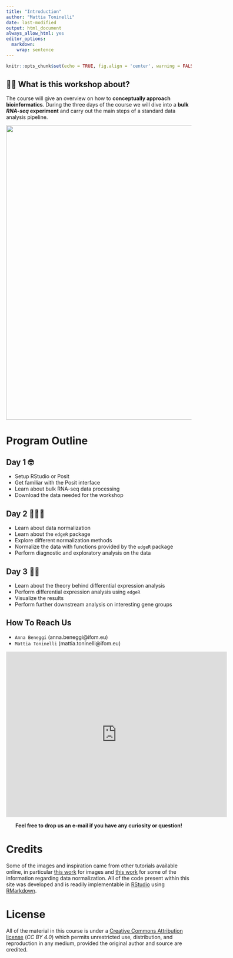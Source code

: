 ```yaml
---
title: "Introduction"
author: "Mattia Toninelli"
date: last-modified 
output: html_document
always_allow_html: yes
editor_options: 
  markdown: 
    wrap: sentence
---
```


```r
knitr::opts_chunk$set(echo = TRUE, fig.align = 'center', warning = FALSE, message = FALSE)
```

## 👋🏻 What is this workshop about? 
The course will give an overview on how to **conceptually approach bioinformatics**. During the three days of the course we will dive into a **bulk _RNA-seq_ experiment** and carry out the main steps of a standard data analysis pipeline.

<center>

<img src="../pics/rnaseq_workflow.png" width=800 />

</center>

# Program Outline

## Day 1 🤓
- Setup RStudio or Posit
- Get familiar with the Posit interface
- Learn about bulk RNA-seq data processing
- Download the data needed for the workshop

## Day 2 🧑🏼‍💻
- Learn about data normalization
- Learn about the `edgeR` package
- Explore different normalization methods
- Normalize the data with functions provided by the `edgeR` package
- Perform diagnostic and exploratory analysis on the data

## Day 3 🧞‍♂️
- Learn about the theory behind differential expression analysis
- Perform differential expression analysis using `edgeR`
- Visualize the results
- Perform further downstream analysis on interesting gene groups

## How To Reach Us

- `Anna Beneggi` (anna.beneggi@ifom.eu)
- `Mattia Toninelli` (mattia.toninelli@ifom.eu)

<center>

<iframe src="https://www.google.com/maps/embed?pb=!1m18!1m12!1m3!1d2799.3904457401086!2d9.203071399999999!3d45.44178759999999!2m3!1f0!2f0!3f0!3m2!1i1024!2i768!4f13.1!3m3!1m2!1s0x4786c43e4304a3f5%3A0x80ca5dcc8bef68!2sIFOM%20%E2%80%A2%20Istituto%20Fondazione%20di%20Oncologia%20Molecolare%20ETS!5e0!3m2!1sit!2sit!4v1680169870014!5m2!1sit!2sit" width="600" height="450" style="border:0;" allowfullscreen="" loading="lazy" referrerpolicy="no-referrer-when-downgrade"></iframe>

**Feel free to drop us an e-mail if you have any curiosity or question!**

</center>

# Credits
Some of the images and inspiration came from other tutorials available online, in particular [this work](https://nbisweden.github.io/workshop-ngsintro/2001/slide_rnaseq.html#1) for images and [this work](https://hbctraining.github.io/DGE_workshop/lessons/02_DGE_count_normalization.html) for some of the information regarding data normalization. All of the code present within this site was developed and is readily implementable in [RStudio](https://posit.co/) using [RMarkdown](https://rmarkdown.rstudio.com/).

# License
All of the material in this course is under a [Creative Commons Attribution license](https://creativecommons.org/licenses/by/4.0/) (_CC BY 4.0_) which permits unrestricted use, distribution, and reproduction in any medium, provided the original author and source are credited.